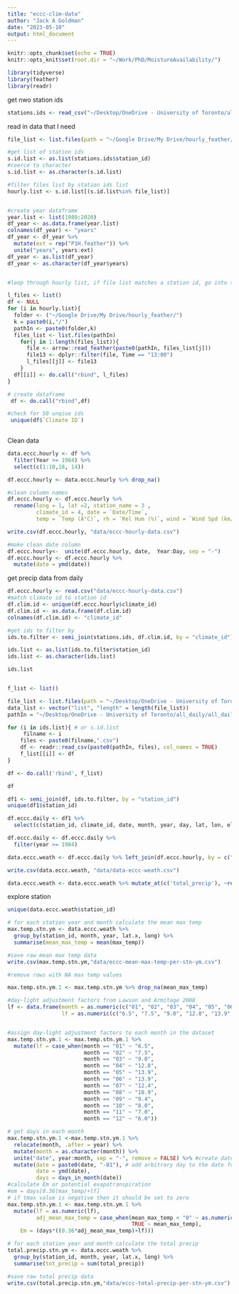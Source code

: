 ```yaml
---
title: "eccc-clim-data"
author: "Jack A Goldman"
date: "2023-05-10"
output: html_document
---
```


```r
knitr::opts_chunk$set(echo = TRUE)
knitr::opts_knit$set(root.dir = "~/Work/PhD/MoistureAvailability/")
```

```r
library(tidyverse)
library(feather)
library(readr)

```

get nwo station ids
```r
stations.ids <- read_csv("~/Desktop/OneDrive - University of Toronto/all_daily/nwo-climate-station-id-ecc-80-2020.csv")

```

read in data that I need
```r
file_list <- list.files(path = "~/Google Drive/My Drive/hourly_feather/")

#get list of station ids
s.id.list <- as.list(stations.ids$station_id)
#coerce to character
s.id.list <- as.character(s.id.list)

#filter files list by station ids list
hourly.list <- s.id.list[(s.id.list%in% file_list)]


#create year dataframe
year.list <- list(1980:2020)
df_year <- as.data.frame(year.list)
colnames(df_year) <- "years"
df_year <- df_year %>%
  mutate(ext = rep("P1H.feather")) %>% 
  unite("years", years:ext)
df_year <- as.list(df_year)
df_year <- as.character(df_year$years)


#loop through hourly list, if file list matches a station id, go into the file list and read in 

l_files <- list()
df <- NULL
for (i in hourly.list){
  folder <- ("~/Google Drive/My Drive/hourly_feather/")
  k = paste0(i,"/")
  pathIn <- paste0(folder,k)
  files_list <- list.files(pathIn)
    for(j in 1:length(files_list)){
      file <- arrow::read_feather(paste0(pathIn, files_list[j]))
      file13 <- dplyr::filter(file, Time == "13:00")
      l_files[[j]] <- file13
    }
  df[[i]] <- do.call("rbind", l_files)
}

# create dataframe
 df <- do.call("rbind",df)

#check for 50 unqiue ids
 unique(df$`Climate ID`)
 
```
Clean data
```r
data.eccc.hourly <- df %>% 
  filter(Year >= 1984) %>%  
  select(c(1:10,18, 14))

df.eccc.hourly <- data.eccc.hourly %>% drop_na()

#clean column names
df.eccc.hourly <- df.eccc.hourly %>% 
  rename(long = 1, lat =2, station_name = 3 , 
         climate_id = 4, date = `Date/Time`,
         temp = `Temp (Â°C)`, rh = `Rel Hum (%)`, wind = `Wind Spd (km/h)`)

write.csv(df.eccc.hourly, "data/eccc-hourly-data.csv")

#make clean date column
df.eccc.hourly<-  unite(df.eccc.hourly, date,  Year:Day, sep = "-")
df.eccc.hourly <- df.eccc.hourly %>% 
  mutate(date = ymd(date))

```



get precip data from daily
```r
df.eccc.hourly <- read.csv("data/eccc-hourly-data.csv")
#match climate id to station id
df.clim.id <- unique(df.eccc.hourly$climate_id)
df.clim.id <- as.data.frame(df.clim.id) 
colnames(df.clim.id) <- "climate_id"

#get ids to filter by
ids.to.filter <- semi_join(stations.ids, df.clim.id, by = "climate_id")

ids.list <- as.list(ids.to.filter$station_id)
ids.list <- as.character(ids.list)

ids.list


f_list <- list()

file_list <- list.files(path = "~/Desktop/OneDrive - University of Toronto/all_daily/all_daily/", pattern = "*.csv")
data_list <- vector("list", "length" = length(file_list))
pathIn = "~/Desktop/OneDrive - University of Toronto/all_daily/all_daily/"

for (i in ids.list){ # or s.id.list
     filname <- i
    files <- paste0(filname,".csv")
    df <- readr::read_csv(paste0(pathIn, files), col_names = TRUE)
    f_list[[i]] <- df
}

df <- do.call('rbind', f_list)

df

df1 <- semi_join(df, ids.to.filter, by = "station_id")
unique(df1$station_id)

df.eccc.daily <- df1 %>% 
  select(c(station_id, climate_id, date, month, year, day, lat, lon, elev, total_precip, max_temp))

df.eccc.daily <- df.eccc.daily %>% 
  filter(year >= 1984)

data.eccc.weath <- df.eccc.daily %>% left_join(df.eccc.hourly, by = c("climate_id", "date"))

write.csv(data.eccc.weath, "data/data-eccc-weath.csv")

data.eccc.weath <- data.eccc.weath %>% mutate_at(c('total_precip'), ~replace_na(.,0.0))
```


explore station 
```r
unique(data.eccc.weath$station_id)

# for each station year and month calculate the mean max temp
max.temp.stn.ym <- data.eccc.weath %>% 
  group_by(station_id, month, year, lat.x, long) %>% 
  summarise(mean_max_temp = mean(max_temp))

#save raw mean max temp data
write.csv(max.temp.stn.ym,"data/eccc-mean-max-temp-per-stn-ym.csv")

#remove rows with NA max temp values

max.temp.stn.ym.1 <- max.temp.stn.ym %>% drop_na(mean_max_temp)

#day-light adjustment factors from Lawson and Armitage 2008
lf <- data.frame(month = as.numeric(c("01", "02", "03", "04", "05", "06", "07", "08", "09", "10", "11", "12")),
                 lf = as.numeric(c("6.5", "7.5", "9.0", "12.8", "13.9", "13.9", "12.4", "10.9", "9.4", "8.0", "7.0", "6.0")))


#assign day-light adjustment factors to each month in the dataset
max.temp.stn.ym.1 <- max.temp.stn.ym.1 %>% 
  mutate(lf = case_when(month == "01" ~ "6.5",
                        month == "02" ~ "7.5",
                        month == "03" ~ "9.0",
                        month == "04" ~ "12.8",
                        month == "05" ~ "13.9",
                        month == "06" ~ "13.9",
                        month == "07" ~ "12.4",
                        month == "08" ~ "10.9",
                        month == "09" ~ "9.4",
                        month == "10" ~ "8.0",
                        month == "11" ~ "7.0",
                        month == "12" ~ "6.0"))

# get days in each month
max.temp.stn.ym.1 <-max.temp.stn.ym.1 %>% 
  relocate(month, .after = year) %>% 
  mutate(month = as.character(month)) %>% 
  unite("date", year:month, sep = "-", remove = FALSE) %>% #create date column
  mutate(date = paste0(date, "-01"), # add arbitrary day to the date formate 01
         date = ymd(date),
         days = days_in_month(date)) 
#calculate Em or potential evapotranspiration
#em = days[0.36(max_temp)+lf] 
# if tmax value is negative then it should be set to zero
max.temp.stn.ym.1 <- max.temp.stn.ym.1 %>% 
  mutate(lf = as.numeric(lf),
         adj_mean_max_temp = case_when(mean_max_temp < "0" ~ as.numeric("0"),
                                       TRUE ~ mean_max_temp),
    Em = (days*((0.36*adj_mean_max_temp)+lf)))

# for each station year and month calculate the total precip
total.precip.stn.ym <- data.eccc.weath %>% 
  group_by(station_id, month, year, lat.x, long) %>% 
  summarise(tot_precip = sum(total_precip))

#save raw total precip data
write.csv(total.precip.stn.ym,"data/eccc-total-precip-per-stn-ym.csv")



```

